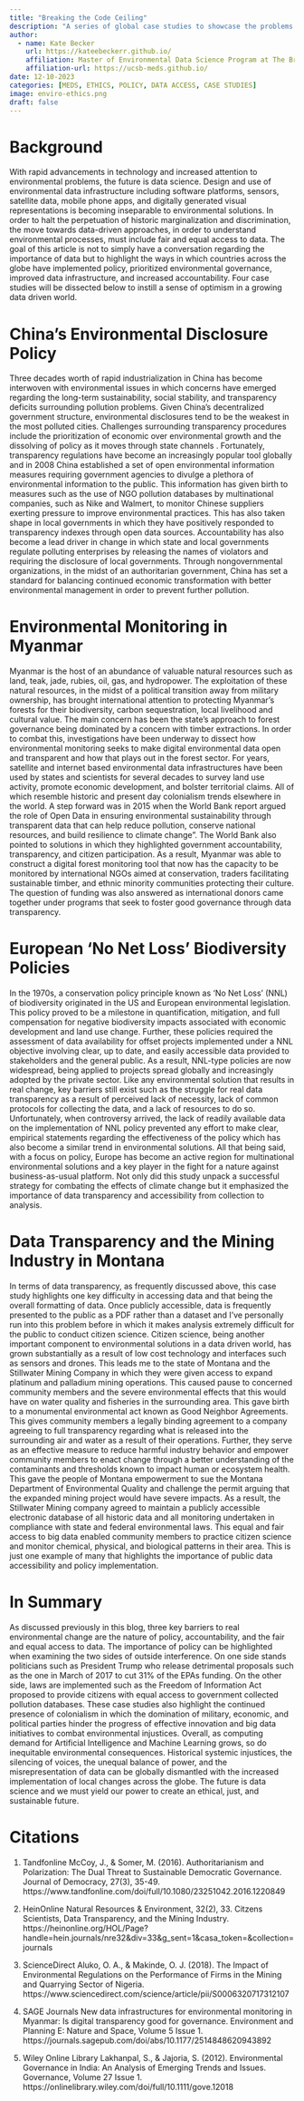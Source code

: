 ```yaml
---
title: "Breaking the Code Ceiling"
description: "A series of global case studies to showcase the problems and solutions interwoven with environmental data transparency"
author: 
  - name: Kate Becker
    url: https://kateebeckerr.github.io/
    affiliation: Master of Environmental Data Science Program at The Bren School (UCSB)
    affiliation-url: https://ucsb-meds.github.io/ 
date: 12-10-2023
categories: [MEDS, ETHICS, POLICY, DATA ACCESS, CASE STUDIES]
image: enviro-ethics.png
draft: false 
---
```


# Background

With rapid advancements in technology and increased attention to environmental problems, the future is data science. Design and use of environmental data infrastructure including software platforms, sensors, satellite data, mobile phone apps, and digitally generated visual representations is becoming inseparable to environmental solutions. In order to halt the perpetuation of historic marginalization and discrimination, the move towards data-driven approaches, in order to understand environmental processes, must include fair and equal access to data. The goal of this article is not to simply have a conversation regarding the importance of data but to highlight the ways in which countries across the globe have implemented policy, prioritized environmental governance, improved data infrastructure, and increased accountability. Four case studies will be dissected below to instill a sense of optimism in a growing data driven world.

# China's Environmental Disclosure Policy

Three decades worth of rapid industrialization in China has become interwoven with environmental issues in which concerns have emerged regarding the long-term sustainability, social stability, and transparency deficits surrounding pollution problems. Given China's decentralized government structure, environmental disclosures tend to be the weakest in the most polluted cities. Challenges surrounding transparency procedures include the prioritization of economic over environmental growth and the dissolving of policy as it moves through state channels . Fortunately, transparency regulations have become an increasingly popular tool globally and in 2008 China established a set of open environmental information measures requiring government agencies to divulge a plethora of environmental information to the public. This information has given birth to measures such as the use of NGO pollution databases by multinational companies, such as Nike and Walmert, to monitor Chinese suppliers exerting pressure to improve environmental practices. This has also taken shape in local governments in which they have positively responded to transparency indexes through open data sources. Accountability has also become a lead driver in change in which state and local governments regulate polluting enterprises by releasing the names of violators and requiring the disclosure of local governments. Through nongovernmental organizations, in the midst of an authoritarian government, China has set a standard for balancing continued economic transformation with better environmental management in order to prevent further pollution.

# Environmental Monitoring in Myanmar

Myanmar is the host of an abundance of valuable natural resources such as land, teak, jade, rubies, oil, gas, and hydropower. The exploitation of these natural resources, in the midst of a political transition away from military ownership, has brought international attention to protecting Myanmar's forests for their biodiversity, carbon sequestration, local livelihood and cultural value. The main concern has been the state's approach to forest governance being dominated by a concern with timber extractions. In order to combat this, investigations have been underway to dissect how environmental monitoring seeks to make digital environmental data open and transparent and how that plays out in the forest sector. For years, satellite and internet based environmental data infrastructures have been used by states and scientists for several decades to survey land use activity, promote economic development, and bolster territorial claims. All of which resemble historic and present day colonialism trends elsewhere in the world. A step forward was in 2015 when the World Bank report argued the role of Open Data in ensuring environmental sustainability through transparent data that can help reduce pollution, conserve national resources, and build resilience to climate change". The World Bank also pointed to solutions in which they highlighted government accountability, transparency, and citizen participation. As a result, Myanmar was able to construct a digital forest monitoring tool that now has the capacity to be monitored by international NGOs aimed at conservation, traders facilitating sustainable timber, and ethnic minority communities protecting their culture. The question of funding was also answered as international donors came together under programs that seek to foster good governance through data transparency.

# European 'No Net Loss' Biodiversity Policies

In the 1970s, a conservation policy principle known as 'No Net Loss' (NNL) of biodiversity originated in the US and European environmental legislation. This policy proved to be a milestone in quantification, mitigation, and full compensation for negative biodiversity impacts associated with economic development and land use change. Further, these policies required the assessment of data availability for offset projects implemented under a NNL objective involving clear, up to date, and easily accessible data provided to stakeholders and the general public. As a result, NNL-type policies are now widespread, being applied to projects spread globally and increasingly adopted by the private sector. Like any environmental solution that results in real change, key barriers still exist such as the struggle for real data transparency as a result of perceived lack of necessity, lack of common protocols for collecting the data, and a lack of resources to do so. Unfortunately, when controversy arrived, the lack of readily available data on the implementation of NNL policy prevented any effort to make clear, empirical statements regarding the effectiveness of the policy which has also become a similar trend in environmental solutions. All that being said, with a focus on policy, Europe has become an active region for multinational environmental solutions and a key player in the fight for a nature against business-as-usual platform. Not only did this study unpack a successful strategy for combating the effects of climate change but it emphasized the importance of data transparency and accessibility from collection to analysis.

# Data Transparency and the Mining Industry in Montana

In terms of data transparency, as frequently discussed above, this case study highlights one key difficulty in accessing data and that being the overall formatting of data. Once publicly accessible, data is frequently presented to the public as a PDF rather than a dataset and I've personally run into this problem before in which it makes analysis extremely difficult for the public to conduct citizen science. Citizen science, being another important component to environmental solutions in a data driven world, has grown substantially as a result of low cost technology and interfaces such as sensors and drones. This leads me to the state of Montana and the Stillwater Mining Company in which they were given access to expand platinum and palladium mining operations. This caused pause to concerned community members and the severe environmental effects that this would have on water quality and fisheries in the surrounding area. This gave birth to a monumental environmental act known as Good Neighbor Agreements. This gives community members a legally binding agreement to a company agreeing to full transparency regarding what is released into the surrounding air and water as a result of their operations. Further, they serve as an effective measure to reduce harmful industry behavior and empower community members to enact change through a better understanding of the contaminants and thresholds known to impact human or ecosystem health. This gave the people of Montana empowerment to sue the Montana Department of Environmental Quality and challenge the permit arguing that the expanded mining project would have severe impacts. As a result, the Stillwater Mining company agreed to maintain a publicly accessible electronic database of all historic data and all monitoring undertaken in compliance with state and federal environmental laws. This equal and fair access to big data enabled community members to practice citizen science and monitor chemical, physical, and biological patterns in their area. This is just one example of many that highlights the importance of public data accessibility and policy implementation.

# In Summary

As discussed previously in this blog, three key barriers to real environmental change are the nature of policy, accountability, and the fair and equal access to data. The importance of policy can be highlighted when examining the two sides of outside interference. On one side stands politicians such as President Trump who release detrimental proposals such as the one in March of 2017 to cut 31% of the EPAs funding. On the other side, laws are implemented such as the Freedom of Information Act proposed to provide citizens with equal access to government collected pollution databases. These case studies also highlight the continued presence of colonialism in which the domination of military, economic, and political parties hinder the progress of effective innovation and big data initiatives to combat environmental injustices. Overall, as computing demand for Artificial Intelligence and Machine Learning grows, so do inequitable environmental consequences. Historical systemic injustices, the silencing of voices, the unequal balance of power, and the misrepresentation of data can be globally dismantled with the increased implementation of local changes across the globe. The future is data science and we must yield our power to create an ethical, just, and sustainable future.

# Citations

1.  Tandfonline McCoy, J., & Somer, M. (2016). Authoritarianism and Polarization: The Dual Threat to Sustainable Democratic Governance. Journal of Democracy, 27(3), 35-49. https://www.tandfonline.com/doi/full/10.1080/23251042.2016.1220849

2.  HeinOnline Natural Resources & Environment, 32(2), 33. Citzens Scientists, Data Transparency, and the Mining Industry. https://heinonline.org/HOL/Page?handle=hein.journals/nre32&div=33&g_sent=1&casa_token=&collection=journals

3.  ScienceDirect Aluko, O. A., & Makinde, O. J. (2018). The Impact of Environmental Regulations on the Performance of Firms in the Mining and Quarrying Sector of Nigeria. https://www.sciencedirect.com/science/article/pii/S0006320717312107

4.  SAGE Journals New data infrastructures for environmental monitoring in Myanmar: Is digital transparency good for governance. Environment and Planning E: Nature and Space, Volume 5 Issue 1. https://journals.sagepub.com/doi/abs/10.1177/2514848620943892

5.  Wiley Online Library Lakhanpal, S., & Jajoria, S. (2012). Environmental Governance in India: An Analysis of Emerging Trends and Issues. Governance, Volume 27 Issue 1. https://onlinelibrary.wiley.com/doi/full/10.1111/gove.12018
